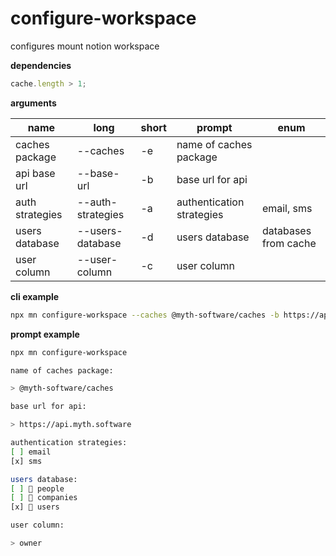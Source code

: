 # configure-workspace

configures mount notion workspace

**dependencies**

```typescript
cache.length > 1;
```

**arguments**

| name            | long              | short | prompt                    | enum                 |
| --------------- | ----------------- | ----- | ------------------------- | -------------------- |
| caches package  | --caches          | -e    | name of caches package    |                      |
| api base url    | --base-url        | -b    | base url for api          |                      |
| auth strategies | --auth-strategies | -a    | authentication strategies | email, sms           |
| users database  | --users-database  | -d    | users database            | databases from cache |
| user column     | --user-column     | -c    | user column               |                      |

**cli example**

```sh title="terminal"
npx mn configure-workspace --caches @myth-software/caches -b https://api.myth.software -a sms -a email --users-database users --user-column owner
```

**prompt example**

```sh title="terminal"
npx mn configure-workspace
```

```sh
name of caches package:

> @myth-software/caches

base url for api:

> https://api.myth.software

authentication strategies:
[ ] email
[x] sms

users database:
[ ] 👥 people
[ ] 🏢 companies
[x] 🙂 users

user column:

> owner
```
